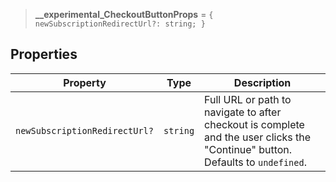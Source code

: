 > **\_\_experimental_CheckoutButtonProps** = <code>\{ newSubscriptionRedirectUrl?: string; \}</code>

## Properties

| Property                                                              | Type     | Description                                                                                                                    |
| --------------------------------------------------------------------- | -------- | ------------------------------------------------------------------------------------------------------------------------------ |
| <a id="newsubscriptionredirecturl"></a> `newSubscriptionRedirectUrl?` | `string` | Full URL or path to navigate to after checkout is complete and the user clicks the "Continue" button. Defaults to `undefined`. |
